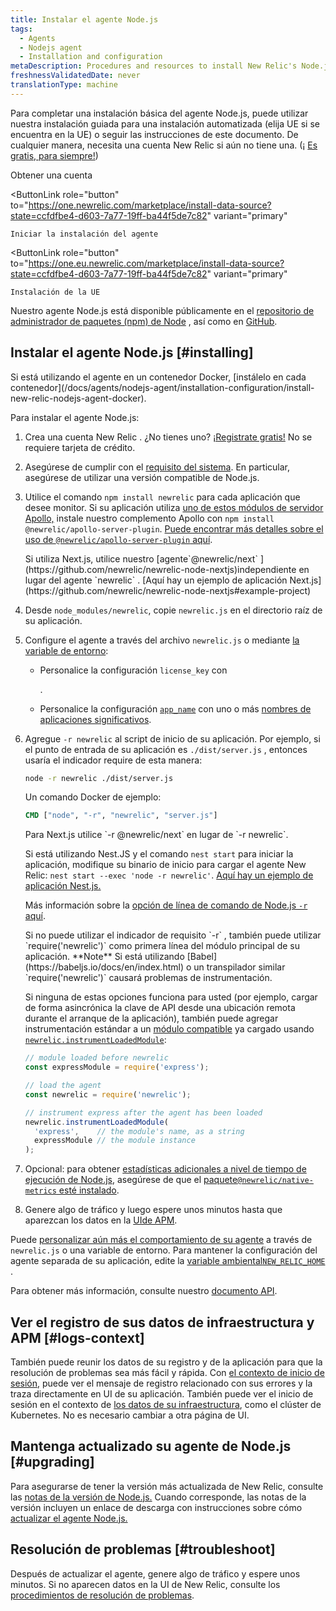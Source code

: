 ```yaml
---
title: Instalar el agente Node.js
tags:
  - Agents
  - Nodejs agent
  - Installation and configuration
metaDescription: Procedures and resources to install New Relic's Node.js agent.
freshnessValidatedDate: never
translationType: machine
---
```


Para completar una instalación básica del agente Node.js, puede utilizar nuestra instalación guiada para una instalación automatizada (elija UE si se encuentra en la UE) o seguir las instrucciones de este documento. De cualquier manera, necesita una cuenta New Relic si aún no tiene una. (¡ [Es gratis, para siempre!](/docs/accounts/accounts-billing/new-relic-one-pricing-billing/new-relic-one-pricing-billing/#how-pricing-works))

<ButtonGroup>
  <ButtonLink
    role="button"
    to="https://newrelic.com/signup"
    variant="primary"
  >
    Obtener una cuenta
  </ButtonLink>

  <ButtonLink
    role="button"
    to="https://one.newrelic.com/marketplace/install-data-source?state=ccfdfbe4-d603-7a77-19ff-ba44f5de7c82"
    variant="primary"
  >
    Iniciar la instalación del agente
  </ButtonLink>

  <ButtonLink
    role="button"
    to="https://one.eu.newrelic.com/marketplace/install-data-source?state=ccfdfbe4-d603-7a77-19ff-ba44f5de7c82"
    variant="primary"
  >
    Instalación de la UE
  </ButtonLink>
</ButtonGroup>

Nuestro agente Node.js está disponible públicamente en el [repositorio de administrador de paquetes (npm) de Node](https://npmjs.org/package/newrelic) , así como en [GitHub](https://github.com/newrelic/node-newrelic).

## Instalar el agente Node.js [#installing]

<Callout variant="important">
  Si está utilizando el agente en un contenedor Docker, [instálelo en cada contenedor](/docs/agents/nodejs-agent/installation-configuration/install-new-relic-nodejs-agent-docker).
</Callout>

Para instalar el agente Node.js:

1. Crea una cuenta New Relic . ¿No tienes uno? [¡Registrate gratis!](https://newrelic.com/signup) No se requiere tarjeta de crédito.

2. Asegúrese de cumplir con el [requisito del sistema](/docs/agents/nodejs-agent/getting-started/compatibility-requirements-nodejs-agent). En particular, asegúrese de utilizar una versión compatible de Node.js.

3. Utilice el comando `npm install newrelic` para cada aplicación que desee monitor. Si su aplicación utiliza [uno de estos módulos de servidor Apollo,](/docs/apm/agents/nodejs-agent/extend-your-instrumentation/apollo-server-plugin-nodejs/) instale nuestro complemento Apollo con `npm install @newrelic/apollo-server-plugin`. [Puede encontrar más detalles sobre el uso de `@newrelic/apollo-server-plugin` aquí](https://github.com/newrelic/newrelic-node-apollo-server-plugin/tree/main#readme).

   <Callout variant="important">
     Si utiliza Next.js, utilice nuestro [agente`@newrelic/next` ](https://github.com/newrelic/newrelic-node-nextjs)independiente en lugar del agente `newrelic` . [Aquí hay un ejemplo de aplicación Next.js](https://github.com/newrelic/newrelic-node-nextjs#example-project)
   </Callout>

4. Desde `node_modules/newrelic`, copie `newrelic.js` en el directorio raíz de su aplicación.

5. Configure el agente a través del archivo `newrelic.js` o mediante [la variable de entorno](/docs/agents/nodejs-agent/installation-configuration/nodejs-agent-configuration#environment):

   * Personalice la configuración `license_key` con

     <InlinePopover type="licenseKey"/>

     .

   * Personalice la configuración [`app_name`](/docs/agents/nodejs-agent/installation-configuration/nodejs-agent-configuration#app_name) con uno o más [nombres de aplicaciones significativos](/docs/apm/new-relic-apm/installation-and-configuration/naming-your-application).

6. Agregue `-r newrelic` al script de inicio de su aplicación. Por ejemplo, si el punto de entrada de su aplicación es `./dist/server.js` , entonces usaría el indicador require de esta manera:

   ```bash
   node -r newrelic ./dist/server.js
   ```

   Un comando Docker de ejemplo:

   ```dockerfile
   CMD ["node", "-r", "newrelic", "server.js"]
   ```

   <Callout variant="important">
     Para Next.js utilice `-r @newrelic/next` en lugar de `-r newrelic`.

     Si está utilizando Nest.JS y el comando `nest start` para iniciar la aplicación, modifique su binario de inicio para cargar el agente New Relic: `nest start --exec 'node -r newrelic'`. [Aquí hay un ejemplo de aplicación Nest.js.](https://github.com/newrelic/newrelic-node-examples/tree/main/nestjs)
   </Callout>

   Más información sobre la [opción de línea de comando de Node.js `-r` aquí](https://nodejs.org/api/cli.html#-r---require-module).

   <Callout variant="important">
     Si no puede utilizar el indicador de requisito `-r` , también puede utilizar `require('newrelic')` como primera línea del módulo principal de su aplicación. <DoNotTranslate>**Note**</DoNotTranslate> Si está utilizando [Babel](https://babeljs.io/docs/en/index.html) o un transpilador similar `require('newrelic')` causará problemas de instrumentación.

     Si ninguna de estas opciones funciona para usted (por ejemplo, cargar de forma asincrónica la clave de API desde una ubicación remota durante el arranque de la aplicación), también puede agregar instrumentación estándar a un [módulo compatible](https://github.com/newrelic/node-newrelic/blob/0113eb5f0e707dc662a17d262a841503bab88841/lib/instrumentations.js#L6#L6) ya cargado usando [`newrelic.instrumentLoadedModule`](/docs/apm/agents/nodejs-agent/api-guides/nodejs-agent-api/#instrumentLoadedModule):

     ```js
     // module loaded before newrelic 
     const expressModule = require('express');

     // load the agent
     const newrelic = require('newrelic');

     // instrument express after the agent has been loaded
     newrelic.instrumentLoadedModule(
       'express',    // the module's name, as a string
       expressModule // the module instance
     );
     ```
   </Callout>

7. Opcional: para obtener [estadísticas adicionales a nivel de tiempo de ejecución de Node.js](/docs/agents/nodejs-agent/supported-features/node-vms-statistics-page), asegúrese de que el [paquete`@newrelic/native-metrics` esté instalado](/docs/agents/nodejs-agent/supported-features/node-vm-measurements).

8. Genere algo de tráfico y luego espere unos minutos hasta que aparezcan los datos en la [UIde APM](/docs/apm/applications-menu/monitoring/apm-overview-page).

Puede [personalizar aún más el comportamiento de su agente](/docs/agents/nodejs-agent/installation-configuration/nodejs-agent-configuration) a través de `newrelic.js` o una variable de entorno. Para mantener la configuración del agente separada de su aplicación, edite la [variable ambiental`NEW_RELIC_HOME` ](/docs/agents/nodejs-agent/installation-configuration/nodejs-agent-configuration#home).

Para obtener más información, consulte nuestro [documento API](/docs/apm/agents/nodejs-agent/api-guides/nodejs-agent-api/).

<InstallFeedback/>

## Ver el registro de sus datos de infraestructura y APM [#logs-context]

También puede reunir los datos de su registro y de la aplicación para que la resolución de problemas sea más fácil y rápida. Con [el contexto de inicio de sesión](/docs/logs/logs-context/configure-logs-context-nodejs/), puede ver el mensaje de registro relacionado con sus errores y la traza directamente en UI de su aplicación. También puede ver el inicio de sesión en el contexto de [los datos de su infraestructura](/docs/logs/forward-logs/forward-your-logs-using-infrastructure-agent/), como el clúster de Kubernetes. No es necesario cambiar a otra página de UI.

## Mantenga actualizado su agente de Node.js [#upgrading]

Para asegurarse de tener la versión más actualizada de New Relic, consulte las [notas de la versión de Node.js.](/docs/release-notes/agent-release-notes/nodejs-release-notes) Cuando corresponde, las notas de la versión incluyen un enlace de descarga con instrucciones sobre cómo [actualizar el agente Node.js.](/docs/agents/nodejs-agent/installation-configuration/upgrade-nodejs-agent)

## Resolución de problemas [#troubleshoot]

Después de actualizar el agente, genere algo de tráfico y espere unos minutos. Si no aparecen datos en la UI de New Relic, consulte los [procedimientos de resolución de problemas](/docs/agents/nodejs-agent/troubleshooting/troubleshooting-your-nodejs-installation).